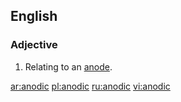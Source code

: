==English==

===Adjective===
{{en-adj|-}}

# Relating to an [[anode]].

{{anagrams:en/acdino}}
[[ar:anodic]]
[[pl:anodic]]
[[ru:anodic]]
[[vi:anodic]]
